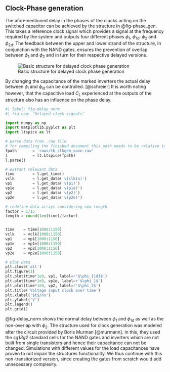 ## Clock-Phase generation

The aforementioned delay in the phases of the clocks acting on the switched capacitor can be achieved by the structure
in @fig-phase_gen. This takes a reference clock signal which provides a signal at the frequency required by the system
and outputs four different phases $\phi_1$, $\phi_{1d}$, $\phi_2$ and $\phi_{2d}$. The feedback between the upper and
lower strand of the structure, in conjunction with the NAND gates, ensures the prevention of overlap between $\phi_1$
and $\phi_2$ and in turn for their respective delayed versions.

![Basic structure for delayed clock phase generation](figures/clk_gen/schem_clock_generation.svg){#fig-phase_gen}

By changing the capacitance of the marked inverters the actual delay between $\phi_i$ and $\phi_{id}$ can be controlled.
[@schreier] It is worth noting however, that the capacitive load $C_L$ experienced at the outputs of the structure also
has an influence on the phase delay.

```python
#| label: fig-delay_norm
#| fig-cap: "Delayed clock signals"

import numpy as np
import matplotlib.pyplot as plt
import ltspice as lt

# parse data from .raw file
# for compiling the finished document this path needs to be relative to "report_grp4.qmd"
fpath       = 'raws/tb_clkgen_save.raw'
l           = lt.Ltspice(fpath)
l.parse()

# extract relevant data
time        = l.get_time()
vclk        = l.get_data('v(clkin)')
vp1         = l.get_data('v(p1)')
vp1e        = l.get_data('v(p1e)')
vp2         = l.get_data('v(p2)')
vp2e        = l.get_data('v(p2e)')

# redefine data arrays considering new length
factor = 1/15
length = round(len(time)/factor)


time    = time[1000:1150]
vclk    = vclk[1000:1150]
vp1     = vp1[1000:1150]
vp1e    = vp1e[1000:1150]
vp2     = vp2[1000:1150]
vp2e    = vp2e[1000:1150]

# plot data
plt.close('all')
plt.figure(1)
plt.plot(time*1e9, vp1, label=r'$\phi_{1d}$')
plt.plot(time*1e9, vp1e, label=r'$\phi_1$')
plt.plot(time*1e9, vp2, label=r'$\phi_2$')
plt.title('Voltage input clock over time')
plt.xlabel('$t$/ns')
plt.ylabel('V')
plt.legend()
plt.grid()
```

@fig-delay_norm shows the normal delay between $\phi_1$ and $\phi_{1d}$ as well as the non-overlap with $\phi_2$. 
The structure used for clock generation was modeled after the circuit provided by Boris Murman [@murmann]. In this, 
they used the *sg13g2* standard cells for the NAND gates and inverters which are not built from single transistors and 
hence their capacitance can not be changed. Simulations with different values for the load capacitances have proven to
not impair the structures functionality. We thus continue with this non-transitorized version, since creating the gates
from scratch would add unnecessary complexity.

